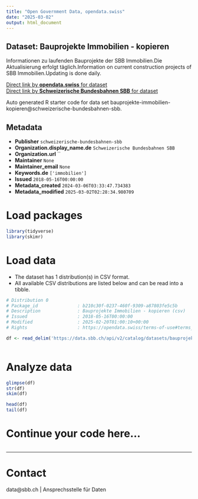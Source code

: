 ```yaml
---
title: "Open Government Data, opendata.swiss"
date: "2025-03-02"
output: html_document
---
```


## Dataset: Bauprojekte Immobilien - kopieren

Informationen zu laufenden Bauprojekte der SBB Immobilien.Die Aktualisierung erfolgt täglich.Information on current construction projects of SBB Immobilien.Updating is done daily.

[Direct link by **opendata.swiss** for dataset](https://opendata.swiss/de/dataset/bauprojekte-immobilien-kopieren)<br>
[Direct link by **Schweizerische Bundesbahnen SBB** for dataset](https://data.sbb.ch/explore/dataset/bauprojekte-immobilien-kopieren/)

Auto generated R starter code for data set bauprojekte-immobilien-kopieren@schweizerische-bundesbahnen-sbb.

## Metadata

- **Publisher** `schweizerische-bundesbahnen-sbb`
- **Organization.display_name.de** `Schweizerische Bundesbahnen SBB`
- **Organization.url** ``
- **Maintainer** `None`
- **Maintainer_email** `None`
- **Keywords.de** `['immobilien']`
- **Issued** `2018-05-16T00:00:00`
- **Metadata_created** `2024-03-06T03:33:47.734383`
- **Metadata_modified** `2025-03-02T02:28:34.980709`


# Load packages

```r

library(tidyverse)
library(skimr)

```

# Load data

-   The dataset has 1 distribution(s) in CSV format.
-   All available CSV distributions are listed below and can be read into a tibble.

```r

# Distribution 0
# Package_id               : b210c30f-0237-460f-9309-a87803fe5c5b
# Description              : Bauprojekte Immobilien - kopieren (csv)
# Issued                   : 2018-05-16T00:00:00
# Modified                 : 2025-02-20T01:00:10+00:00
# Rights                   : https://opendata.swiss/terms-of-use#terms_by

df <- read_delim('https://data.sbb.ch/api/v2/catalog/datasets/bauprojekte-immobilien-kopieren/exports/csv?use_labels=true')



```

# Analyze data

```r

glimpse(df)
str(df)
skim(df)

head(df)
tail(df)

```

# Continue your code here...

```r

```

------------------------------------------------------------------------

# Contact

data@sbb.ch | Ansprechsstelle für Daten
